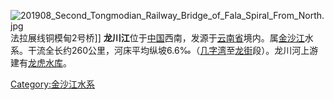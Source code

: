 {{expand|time=2010-03-29T07:16:05+00:00}}
[[File:201908_Second_Tongmodian_Railway_Bridge_of_Fala_Spiral_From_North.jpg|thumb]]法拉展线铜模甸2号桥]]
'''龙川江'''位于[[中国|中国]]西南，发源于[[云南省|云南省]]境内。属[[金沙江|金沙江]]水系。干流全长约260公里，河床平均纵坡6.6‰（[[几字湾|几字湾]]至[[龙街|龙街]]段）。龙川河上游建有[[龙虎水库|龙虎水库]]。
{{云南地理|水体}}
{{金沙江水系}}
[[Category:金沙江水系|Category:金沙江水系]]